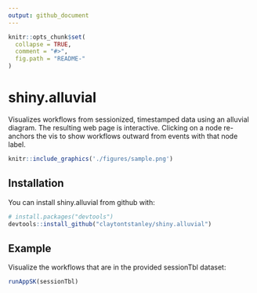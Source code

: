 ```yaml
---
output: github_document
---
```


<!-- README.md is generated from README.Rmd. Please edit that file -->

```r
knitr::opts_chunk$set(
  collapse = TRUE,
  comment = "#>",
  fig.path = "README-"
)
```

# shiny.alluvial

Visualizes workflows from sessionized, timestamped data using an alluvial diagram.
The resulting web page is interactive. Clicking on a node re-anchors the vis to show workflows outward from events with that node label.

```r
knitr::include_graphics('./figures/sample.png')
```

## Installation

You can install shiny.alluvial from github with:

```r
# install.packages("devtools")
devtools::install_github("claytontstanley/shiny.alluvial")
```

## Example

Visualize the workflows that are in the provided sessionTbl dataset:

```r
runAppSK(sessionTbl)
```

